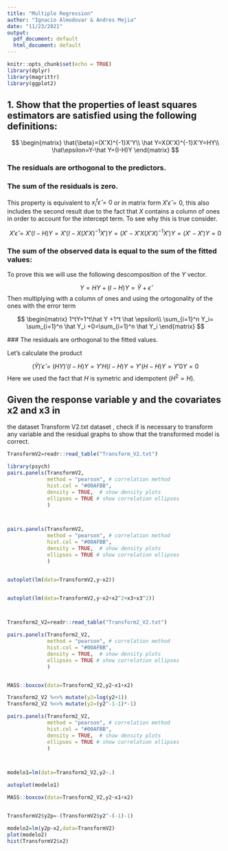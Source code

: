 ```yaml
---
title: "Multiple Regression"
author: "Ignacio Almodovar & Andres Mejia"
date: "11/23/2021"
output:
  pdf_document: default
  html_document: default
---
```


```r
knitr::opts_chunk$set(echo = TRUE)
library(dplyr)
library(magrittr)
library(ggplot2)
```

## 1. Show that the properties of least squares estimators are satisfied using the following definitions:

$$
\begin{matrix}
\hat{\beta}=(X'X)^{-1}X'Y\\
\hat Y=X(X'X)^{-1}X'Y=HY\\
\hat\epsilon=Y-\hat Y=(I-H)Y
\end{matrix}
$$

### The residuals are orthogonal to the predictors.
### The sum of the residuals is zero.

This property is equivalent to $x_i^t \hat \epsilon=0$ or in matrix form $X'\hat \epsilon =0$, this also includes the second result due to the fact that $X$ contains a column of ones in order to account for the intercept term. To see why this is true consider.

$$
X'\hat \epsilon=X'(I-H)Y=X'(I-X(X'X)^{-1}X')Y=(X'-X'X(X'X)^{-1}X')Y=(X'-X')Y=0
$$

### The sum of the observed data is equal to the sum of the fitted values:

To prove this we will use the following descomposition of the $Y$ vector.


$$
Y=HY+(I-H)Y=\hat Y +\hat \epsilon
$$
Then multiplying with a column of ones and using the ortogonality of the ones with the error term

$$
\begin{matrix}
1^tY=1^t\hat  Y +1^t \hat \epsilon\\
\sum_{i=1}^n Y_i= \sum_{i=1}^n \hat Y_i +0=\sum_{i=1}^n \hat Y_i
\end{matrix}
$$


 ### The residuals are orthogonal to the fitted values.
 
 Let's calculate the product
 
 $$
( \hat Y )'\hat \epsilon =(HY)'(I-H)Y=Y'H(I-H)Y=Y'(H-H)Y=Y'0Y=0
 $$
Here we used the fact that $H$ is symetric and idempotent ($H^2=H$).


## Given the response variable y and the covariates x2 and x3 in
the dataset Transform V2.txt dataset , check if is necessary to transform any variable and the residual graphs to show that the transformed model is correct.

```r

TransformV2=readr::read_table("Transform_V2.txt")

library(psych)
pairs.panels(TransformV2, 
             method = "pearson", # correlation method
             hist.col = "#00AFBB",
             density = TRUE,  # show density plots
             ellipses = TRUE # show correlation ellipses
             )



pairs.panels(TransformV2, 
             method = "pearson", # correlation method
             hist.col = "#00AFBB",
             density = TRUE,  # show density plots
             ellipses = TRUE # show correlation ellipses
             )


autoplot(lm(data=TransformV2,y~x2))


autoplot(lm(data=TransformV2,y~x2+x2^2+x3+x3^2))




```



```r
Transform2_V2=readr::read_table("Transform2_V2.txt")

pairs.panels(Transform2_V2, 
             method = "pearson", # correlation method
             hist.col = "#00AFBB",
             density = TRUE,  # show density plots
             ellipses = TRUE # show correlation ellipses
             )


MASS::boxcox(data=Transform2_V2,y2~x1+x2)

Transform2_V2 %<>% mutate(y2=log(y2+1))
Transform2_V2 %<>% mutate(y2=(y2^-1-1)*-1)

pairs.panels(Transform2_V2, 
             method = "pearson", # correlation method
             hist.col = "#00AFBB",
             density = TRUE,  # show density plots
             ellipses = TRUE # show correlation ellipses
             )



modelo1=lm(data=Transform2_V2,y2~.)

autoplot(modelo1)

MASS::boxcox(data=Transform2_V2,y2~x1+x2)


TransformV2$y2p=-(TransformV2$y2^-(-1)-1)

modelo2=lm(y2p~x2,data=TransformV2)
plot(modelo2)
hist(TransformV2$x2)

```


